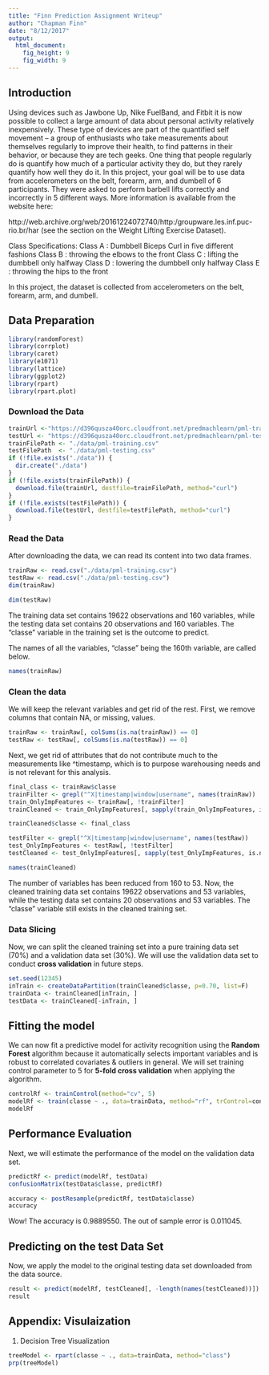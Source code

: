 ```yaml
---
title: "Finn Prediction Assignment Writeup"
author: "Chapman Finn"
date: "8/12/2017"
output:
  html_document:
    fig_height: 9
    fig_width: 9
---
```

## Introduction  
Using devices such as Jawbone Up, Nike FuelBand, and Fitbit it is now possible to collect a large amount of data about personal activity relatively inexpensively. These type of devices are part of the quantified self movement – a group of enthusiasts who take measurements about themselves regularly to improve their health, to find patterns in their behavior, or because they are tech geeks. One thing that people regularly do is quantify how much of a particular activity they do, but they rarely quantify how well they do it. In this project, your goal will be to use data from accelerometers on the belt, forearm, arm, and dumbell of 6 participants. They were asked to perform barbell lifts correctly and incorrectly in 5 different ways. More information is available from the website here:

http://web.archive.org/web/20161224072740/http:/groupware.les.inf.puc-rio.br/har (see the section on the Weight Lifting Exercise Dataset).

Class Specifications:
Class A : Dumbbell Biceps Curl in five different fashions
Class B : throwing the elbows to the front
Class C : lifting the dumbbell only halfway
Class D : lowering the dumbbell only halfway
Class E : throwing the hips to the front 

In this project, the dataset is collected from accelerometers on the belt, forearm, arm, and dumbell.  


## Data Preparation  
```r
library(randomForest)
library(corrplot)
library(caret)
library(e1071)
library(lattice)
library(ggplot2)
library(rpart)
library(rpart.plot)
```


### Download the Data
```r
trainUrl <-"https://d396qusza40orc.cloudfront.net/predmachlearn/pml-training.csv"
testUrl <- "https://d396qusza40orc.cloudfront.net/predmachlearn/pml-testing.csv"
trainFilePath <- "./data/pml-training.csv"
testFilePath  <- "./data/pml-testing.csv"
if (!file.exists("./data")) {
  dir.create("./data")
}
if (!file.exists(trainFilePath)) {
  download.file(trainUrl, destfile=trainFilePath, method="curl")
}
if (!file.exists(testFilePath)) {
  download.file(testUrl, destfile=testFilePath, method="curl")
}
```


### Read the Data
After downloading the data, we can read its content into two data frames.  

```r
trainRaw <- read.csv("./data/pml-training.csv")
testRaw <- read.csv("./data/pml-testing.csv")
dim(trainRaw)
```

```r
dim(testRaw)
```

The training data set contains 19622 observations and 160 variables, while the testing data set contains 20 observations and 160 variables. The "classe" variable in the training set is the outcome to predict. 

The names of all the variables, "classe" being the 160th variable, are called below.

```r
names(trainRaw)
```


### Clean the data
We will keep the relevant variables and get rid of the rest. First, we remove columns that contain NA, or missing, values.

```r
trainRaw <- trainRaw[, colSums(is.na(trainRaw)) == 0] 
testRaw <- testRaw[, colSums(is.na(testRaw)) == 0] 
```

Next, we get rid of attributes that do not contribute much to the measurements like ^timestamp, which is to purpose warehousing needs and is not relevant for this analysis.

```r
final_class <- trainRaw$classe
trainFilter <- grepl("^X|timestamp|window|username", names(trainRaw))
train_OnlyImpFeatures <- trainRaw[, !trainFilter]
trainCleaned <- train_OnlyImpFeatures[, sapply(train_OnlyImpFeatures, is.numeric)]

trainCleaned$classe <- final_class

testFilter <- grepl("^X|timestamp|window|username", names(testRaw))
test_OnlyImpFeatures <- testRaw[, !testFilter]
testCleaned <- test_OnlyImpFeatures[, sapply(test_OnlyImpFeatures, is.numeric)]

names(trainCleaned)
```

The number of variables has been reduced from 160 to 53. Now, the cleaned training data set contains 19622 observations and 53 variables, while the testing data set contains 20 observations and 53 variables. The "classe" variable still exists in the cleaned training set.


### Data Slicing
Now, we can split the cleaned training set into a pure training data set (70%) and a validation data set (30%). We will use the validation data set to conduct **cross validation** in future steps.

```r
set.seed(12345) 
inTrain <- createDataPartition(trainCleaned$classe, p=0.70, list=F)
trainData <- trainCleaned[inTrain, ]
testData <- trainCleaned[-inTrain, ]
```


## Fitting the model
We can now fit a predictive model for activity recognition using the **Random Forest** algorithm because it automatically selects important variables and is robust to correlated covariates & outliers in general. We will set training control parameter to 5 for **5-fold cross validation** when applying the algorithm.  

```r
controlRf <- trainControl(method="cv", 5)
modelRf <- train(classe ~ ., data=trainData, method="rf", trControl=controlRf, ntree=250)
modelRf
```


## Performance Evaluation
Next, we will estimate the performance of the model on the validation data set.  

```r
predictRf <- predict(modelRf, testData)
confusionMatrix(testData$classe, predictRf)
```

```r
accuracy <- postResample(predictRf, testData$classe)
accuracy
```

Wow! The accuracy is 0.9889550. The out of sample error is 0.011045.


## Predicting on the test Data Set
Now, we apply the model to the original testing data set downloaded from the data source. 

```r
result <- predict(modelRf, testCleaned[, -length(names(testCleaned))])
result
```


## Appendix: Visulaization
1. Decision Tree Visualization

```r
treeModel <- rpart(classe ~ ., data=trainData, method="class")
prp(treeModel) 
```
